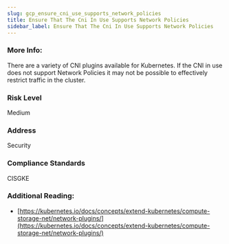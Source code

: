 ```yaml
---
slug: gcp_ensure_cni_use_supports_network_policies
title: Ensure That The Cni In Use Supports Network Policies
sidebar_label: Ensure That The Cni In Use Supports Network Policies
---
```


### More Info:

There are a variety of CNI plugins available for Kubernetes. If the CNI in use does not support Network Policies it may not be possible to effectively restrict traffic in the cluster.

### Risk Level

Medium

### Address

Security

### Compliance Standards

CISGKE

### Additional Reading:

- [https://kubernetes.io/docs/concepts/extend-kubernetes/compute-storage-net/network-plugins/](https://kubernetes.io/docs/concepts/extend-kubernetes/compute-storage-net/network-plugins/) 


